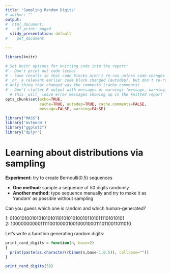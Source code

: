 ---
title: 'Sampling Random Digits'
# author: ""
output:
#  html_document:
#    df_print: paged
  slidy_presentation: default
#    pdf_document

---
```{r setup, include=FALSE}
library(knitr)

# Set knitr options for knitting code into the report:
# - Don't print out code (echo)
# - Save results so that code blocks aren't re-run unless code changes (cache),
# _or_ a relevant earlier code block changed (autodep), but don't re-run if the
# only thing that changed was the comments (cache.comments)
# - Don't clutter R output with messages or warnings (message, warning)
  # This _will_ leave error messages showing up in the knitted report
opts_chunk$set(echo=TRUE,
               cache=TRUE, autodep=TRUE, cache.comments=FALSE,
               message=FALSE, warning=FALSE)

library("MASS")
library('mvtnorm')
library("ggplot2")
library("dplyr")
```



Learning about distributions via sampling
====

**Experiment:** try to create Bernoulli(0.5) sequences

- **One method:** sample a sequence of 50 digits randomly
- **Another method:** type sequence manually and try to make it as 'random' as possible without sampling 

Can you guess which one is random and which human-generated?

1: 01001010010101010101101010101001011010111101010101 <br>
2: 10000000000111110010000100100010001110110011011010


Let's write a function generating random digits: 


```{r}
print_rand_digits = function(n, base=2)
{
  print(paste(as.character(rbinom(n,base-1,0.5)), collapse=""))
}

print_rand_digits(50)
```

